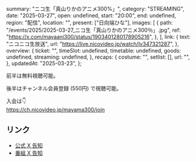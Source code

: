   summary: "ニコ生「真山りかのアニメ300%」",
  category: "STREAMING",
  date: "2025-03-27",
  open: undefined,
  start: "20:00",
  end: undefined,
  region: "配信",
  location: "",
  present: ["日向端ひな"],
  images: [
    {
      path: "/events/2025/2025-03-27_ニコ生「真山りかのアニメ300％」.jpg",
      ref: "https://x.com/mayaani300/status/1903401280178905216",
    },
  ],
  link: {
    text: "ニコニコ生放送",
    url: "https://live.nicovideo.jp/watch/lv347321287",
  },
  overview: {
    ticket: "",
    timeSlot: undefined,
    timetable: undefined,
    goods: undefined,
    streaming: undefined,
  },
  recaps: {
    costume: "",
    setlist: [],
    url: "",
  },
  updatedAt: "2025-03-23",
};

前半は無料視聴可能。

後半はチャンネル会員登録 (550円) で視聴可能。

入会は👇<br/>
https://ch.nicovideo.jp/mayama300/join

## リンク

- [公式 X 告知](https://x.com/takanenofficial/status/1903426469797450099)
- [番組 X 告知](https://x.com/mayaani300/status/1903401280178905216)
